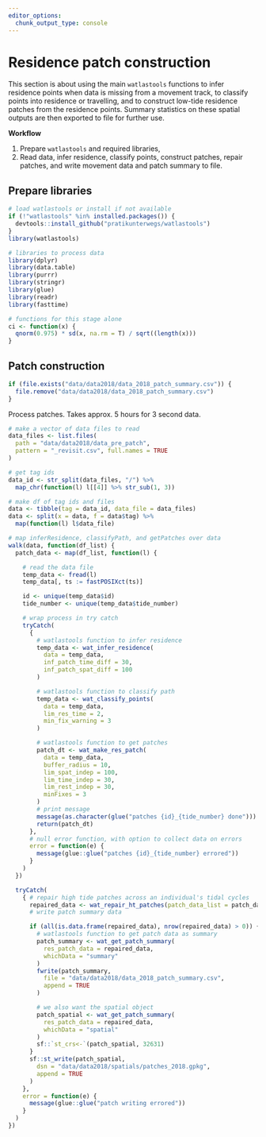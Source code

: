 ```yaml
---
editor_options: 
  chunk_output_type: console
---
```


# Residence patch construction

This section is about using the main `watlastools` functions to infer residence points when data is missing from a movement track, to classify points into residence or travelling, and to construct low-tide residence patches from the residence points. Summary statistics on these spatial outputs are then exported to file for further use.

**Workflow**

1. Prepare `watlastools` and required libraries,
2. Read data, infer residence, classify points, construct patches, repair patches, and write movement data and patch summary to file.

## Prepare libraries

```r
# load watlastools or install if not available
if (!"watlastools" %in% installed.packages()) {
  devtools::install_github("pratikunterwegs/watlastools")
}
library(watlastools)

# libraries to process data
library(dplyr)
library(data.table)
library(purrr)
library(stringr)
library(glue)
library(readr)
library(fasttime)

# functions for this stage alone
ci <- function(x) {
  qnorm(0.975) * sd(x, na.rm = T) / sqrt((length(x)))
}
```

## Patch construction

```r
if (file.exists("data/data2018/data_2018_patch_summary.csv")) {
  file.remove("data/data2018/data_2018_patch_summary.csv")
}
```

Process patches. Takes approx. 5 hours for 3 second data.

```r
# make a vector of data files to read
data_files <- list.files(
  path = "data/data2018/data_pre_patch",
  pattern = "_revisit.csv", full.names = TRUE
)

# get tag ids
data_id <- str_split(data_files, "/") %>%
  map_chr(function(l) l[[4]] %>% str_sub(1, 3))

# make df of tag ids and files
data <- tibble(tag = data_id, data_file = data_files)
data <- split(x = data, f = data$tag) %>%
  map(function(l) l$data_file)

# map inferResidence, classifyPath, and getPatches over data
walk(data, function(df_list) {
  patch_data <- map(df_list, function(l) {

    # read the data file
    temp_data <- fread(l)
    temp_data[, ts := fastPOSIXct(ts)]

    id <- unique(temp_data$id)
    tide_number <- unique(temp_data$tide_number)

    # wrap process in try catch
    tryCatch(
      {
        # watlastools function to infer residence
        temp_data <- wat_infer_residence(
          data = temp_data,
          inf_patch_time_diff = 30,
          inf_patch_spat_diff = 100
        )

        # watlastools function to classify path
        temp_data <- wat_classify_points(
          data = temp_data,
          lim_res_time = 2,
          min_fix_warning = 3
        )

        # watlastools function to get patches
        patch_dt <- wat_make_res_patch(
          data = temp_data,
          buffer_radius = 10,
          lim_spat_indep = 100,
          lim_time_indep = 30,
          lim_rest_indep = 30,
          minFixes = 3
        )
        # print message
        message(as.character(glue("patches {id}_{tide_number} done")))
        return(patch_dt)
      },
      # null error function, with option to collect data on errors
      error = function(e) {
        message(glue::glue("patches {id}_{tide_number} errored"))
      }
    )
  })

  tryCatch(
    { # repair high tide patches across an individual's tidal cycles
      repaired_data <- wat_repair_ht_patches(patch_data_list = patch_data)
      # write patch summary data

      if (all(is.data.frame(repaired_data), nrow(repaired_data) > 0)) {
        # watlastools function to get patch data as summary
        patch_summary <- wat_get_patch_summary(
          res_patch_data = repaired_data,
          whichData = "summary"
        )
        fwrite(patch_summary,
          file = "data/data2018/data_2018_patch_summary.csv",
          append = TRUE
        )

        # we also want the spatial object
        patch_spatial <- wat_get_patch_summary(
          res_patch_data = repaired_data,
          whichData = "spatial"
        )
        sf::`st_crs<-`(patch_spatial, 32631)
      }
      sf::st_write(patch_spatial,
        dsn = "data/data2018/spatials/patches_2018.gpkg",
        append = TRUE
      )
    },
    error = function(e) {
      message(glue::glue("patch writing errored"))
    }
  )
})
```

